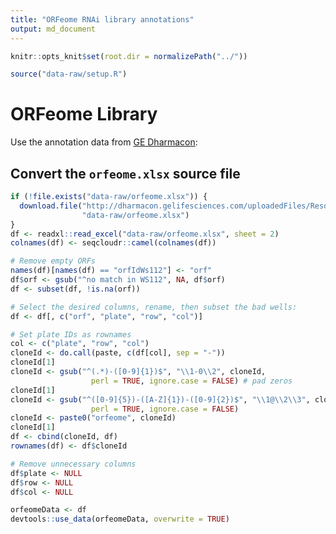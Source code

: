 ```yaml
---
title: "ORFeome RNAi library annotations"
output: md_document
---
```


```r
knitr::opts_knit$set(root.dir = normalizePath("../"))
```

```r
source("data-raw/setup.R")
```

# ORFeome Library

Use the annotation data from [GE Dharmacon](http://dharmacon.gelifesciences.com/non-mammalian-cdna-and-orf/c.-elegans-rnai/):

## Convert the `orfeome.xlsx` source file

```r
if (!file.exists("data-raw/orfeome.xlsx")) {
  download.file("http://dharmacon.gelifesciences.com/uploadedFiles/Resources/cernai-feeding-library.xlsx",
                "data-raw/orfeome.xlsx")
}
df <- readxl::read_excel("data-raw/orfeome.xlsx", sheet = 2)
colnames(df) <- seqcloudr::camel(colnames(df))

# Remove empty ORFs
names(df)[names(df) == "orfIdWs112"] <- "orf"
df$orf <- gsub("^no match in WS112", NA, df$orf)
df <- subset(df, !is.na(orf))

# Select the desired columns, rename, then subset the bad wells:
df <- df[, c("orf", "plate", "row", "col")]

# Set plate IDs as rownames
col <- c("plate", "row", "col")
cloneId <- do.call(paste, c(df[col], sep = "-"))
cloneId[1]
cloneId <- gsub("^(.*)-([0-9]{1})$", "\\1-0\\2", cloneId,
                  perl = TRUE, ignore.case = FALSE) # pad zeros
cloneId[1]
cloneId <- gsub("^([0-9]{5})-([A-Z]{1})-([0-9]{2})$", "\\1@\\2\\3", cloneId,
                  perl = TRUE, ignore.case = FALSE)
cloneId <- paste0("orfeome", cloneId)
cloneId[1]
df <- cbind(cloneId, df)
rownames(df) <- df$cloneId

# Remove unnecessary columns
df$plate <- NULL
df$row <- NULL
df$col <- NULL

orfeomeData <- df
devtools::use_data(orfeomeData, overwrite = TRUE)
```
